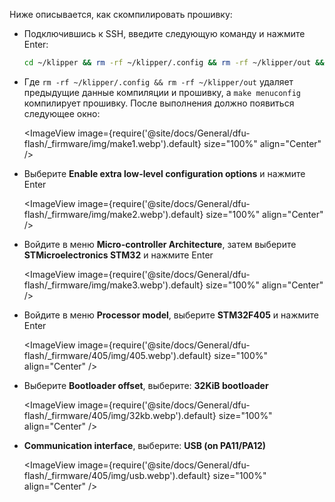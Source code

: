 Ниже описывается, как скомпилировать прошивку:
* Подключившись к SSH, введите следующую команду и нажмите Enter:

    ```bash
    cd ~/klipper && rm -rf ~/klipper/.config && rm -rf ~/klipper/out && make menuconfig
    ```

* Где `rm -rf ~/klipper/.config && rm -rf ~/klipper/out` удаляет предыдущие данные компиляции и прошивку, а `make menuconfig` компилирует прошивку. После выполнения должно появиться следующее окно:

    <ImageView image={require('@site/docs/General/dfu-flash/_firmware/img/make1.webp').default} size="100%" align="Center" />

* Выберите **Enable extra low-level configuration options** и нажмите Enter

    <ImageView image={require('@site/docs/General/dfu-flash/_firmware/img/make2.webp').default} size="100%" align="Center" />

* Войдите в меню **Micro-controller Architecture**, затем выберите **STMicroelectronics STM32** и нажмите Enter

    <ImageView image={require('@site/docs/General/dfu-flash/_firmware/img/make3.webp').default} size="100%" align="Center" />

* Войдите в меню **Processor model**, выберите **STM32F405** и нажмите Enter

    <ImageView image={require('@site/docs/General/dfu-flash/_firmware/405/img/405.webp').default} size="100%" align="Center" />

* Выберите **Bootloader offset**, выберите: **32KiB bootloader**

    <ImageView image={require('@site/docs/General/dfu-flash/_firmware/405/img/32kb.webp').default} size="100%" align="Center" />

* **Communication interface**, выберите: **USB (on PA11/PA12)**

   <ImageView image={require('@site/docs/General/dfu-flash/_firmware/405/img/usb.webp').default} size="100%" align="Center" />
